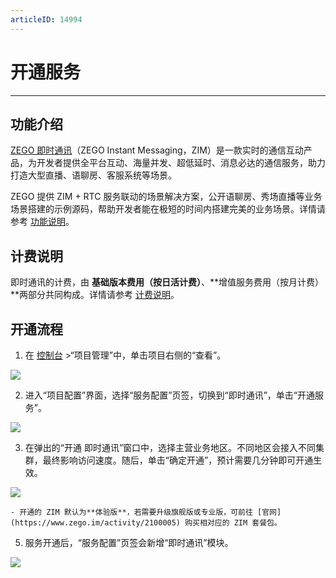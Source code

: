 ```yaml
---
articleID: 14994
---
```

# 开通服务

---

## 功能介绍

[ZEGO 即时通讯](/zim-android/introduction/overview)（ZEGO Instant Messaging，ZIM）是一款实时的通信互动产品，为开发者提供全平台互动、海量并发、超低延时、消息必达的通信服务，助力打造大型直播、语聊房、客服系统等场景。

ZEGO 提供 ZIM + RTC 服务联动的场景解决方案，公开语聊房、秀场直播等业务场景搭建的示例源码，帮助开发者能在极短的时间内搭建完美的业务场景。详情请参考 [功能说明](/zim-android/introduction/overview#3)。


## 计费说明

即时通讯的计费，由 **基础版本费用（按日活计费）**、**增值服务费用（按月计费）**两部分共同构成。详情请参考 [计费说明](/zim-ios/introduction/pricing)。


## 开通流程

1. 在 [控制台](https://console.zego.im) >“项目管理”中，单击项目右侧的“查看”。
<Frame width="512" height="auto" caption=""><img src="https://doc-media.zego.im/sdk-doc/Pics/Consle/1031.png" /></Frame>

2. 进入“项目配置”界面，选择“服务配置”页签，切换到“即时通讯”，单击“开通服务”。
<Frame width="512" height="auto" caption=""><img src="https://doc-media.zego.im/sdk-doc/Pics/Consle/10201.png" /></Frame>

3. 在弹出的“开通 即时通讯”窗口中，选择主营业务地区。不同地区会接入不同集群，最终影响访问速度。随后，单击“确定开通”，预计需要几分钟即可开通生效。
<Frame width="512" height="auto" caption=""><img src="https://doc-media.zego.im/sdk-doc/Pics/Consle/10202.png" /></Frame>

<Note title="说明">


    - 开通的 ZIM 默认为**体验版**，若需要升级旗舰版或专业版，可前往 [官网](https://www.zego.im/activity/2100005) 购买相对应的 ZIM 套餐包。


</Note>




5. 服务开通后，“服务配置”页签会新增“即时通讯”模块。
<Frame width="512" height="auto" caption=""><img src="https://doc-media.zego.im/sdk-doc/Pics/Consle/10196.png" /></Frame>
